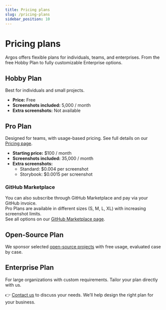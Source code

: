```yaml
---
title: Pricing plans
slug: /pricing-plans
sidebar_position: 10
---
```


# Pricing plans

Argos offers flexible plans for individuals, teams, and enterprises. From the free Hobby Plan to fully customizable Enterprise options.

## Hobby Plan

Best for individuals and small projects.

- **Price:** Free
- **Screenshots included:** 5,000 / month
- **Extra screenshots:** Not available

## Pro Plan

Designed for teams, with usage-based pricing. See full details on our [Pricing page](https://argos-ci.com/pricing).

- **Starting price:** $100 / month
- **Screenshots included:** 35,000 / month
- **Extra screenshots:**
  - Standard: $0.004 per screenshot
  - Storybook: $0.0015 per screenshot

### GitHub Marketplace

You can also subscribe through GitHub Marketplace and pay via your GitHub invoice.  
Pro Plans are available in different sizes (S, M, L, XL) with increasing screenshot limits.  
See all options on our [GitHub Marketplace page](https://github.com/marketplace/argos-ci).

## Open-Source Plan

We sponsor selected [open-source projects](/open-source) with free usage, evaluated case by case.

## Enterprise Plan

For large organizations with custom requirements. Tailor your plan directly with us.

👉 [Contact us](mailto:contact@argos-ci.com) to discuss your needs. We’ll help design the right plan for your business.

